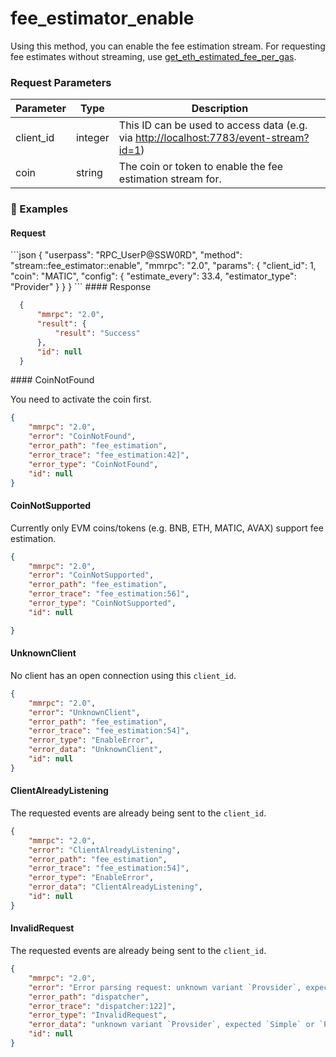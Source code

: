 
# fee\_estimator\_enable

Using this method, you can enable the fee estimation stream. For requesting fee estimates without streaming, use [get\_eth\_estimated\_fee\_per\_gas](/komodo-defi-framework/api/v20/wallet/fee_management/get_eth_estimated_fee_per_gas/).

### Request Parameters

| Parameter  | Type    | Description                                                                                                                      |
| ---------- | ------- | -------------------------------------------------------------------------------------------------------------------------------- |
| client\_id | integer | This ID can be used to access data (e.g. via [http://localhost:7783/event-stream?id=1](http://localhost:7783/event-stream?id=1)) |
| coin       | string  | The coin or token to enable the fee estimation stream for.                                                                       |

### 📌 Examples

#### Request

<CodeGroup title="" tag="POST" label="fee_estimator_enable" mm2MethodDecorate="true">
  ```json
  {
    "userpass": "RPC_UserP@SSW0RD",
    "method": "stream::fee_estimator::enable",
    "mmrpc": "2.0",
    "params": {
      "client_id": 1,
      "coin": "MATIC",
      "config": {
        "estimate_every": 33.4,
        "estimator_type": "Provider"
      }
    }
  }
  ```
</CodeGroup>

<CollapsibleSection expandedText="Hide Response" collapsedText="Show Response">
  #### Response

  ```json
    {
        "mmrpc": "2.0",
        "result": {
            "result": "Success"
        },
        "id": null
    }
  ```
</CollapsibleSection>

<CollapsibleSection expandedText="Hide Errors" collapsedText="Show Errors">
  #### CoinNotFound

  You need to activate the coin first.

  ```json
  {
      "mmrpc": "2.0",
      "error": "CoinNotFound",
      "error_path": "fee_estimation",
      "error_trace": "fee_estimation:42]",
      "error_type": "CoinNotFound",
      "id": null
  }
  ```

  #### CoinNotSupported

  Currently only EVM coins/tokens (e.g. BNB, ETH, MATIC, AVAX) support fee estimation.

  ```json
  {
      "mmrpc": "2.0",
      "error": "CoinNotSupported",
      "error_path": "fee_estimation",
      "error_trace": "fee_estimation:56]",
      "error_type": "CoinNotSupported",
      "id": null

  }
  ```

  #### UnknownClient

  No client has an open connection using this `client_id`.

  ```json
  {
      "mmrpc": "2.0",
      "error": "UnknownClient",
      "error_path": "fee_estimation",
      "error_trace": "fee_estimation:54]",
      "error_type": "EnableError",
      "error_data": "UnknownClient",
      "id": null
  }
  ```

  #### ClientAlreadyListening

  The requested events are already being sent to the `client_id`.

  ```json
  {
      "mmrpc": "2.0",
      "error": "ClientAlreadyListening",
      "error_path": "fee_estimation",
      "error_trace": "fee_estimation:54]",
      "error_type": "EnableError",
      "error_data": "ClientAlreadyListening",
      "id": null
  }
  ```

  #### InvalidRequest

  The requested events are already being sent to the `client_id`.

  ```json
  {
      "mmrpc": "2.0",
      "error": "Error parsing request: unknown variant `Provsider`, expected `Simple` or `Provider`",
      "error_path": "dispatcher",
      "error_trace": "dispatcher:122]",
      "error_type": "InvalidRequest",
      "error_data": "unknown variant `Provsider`, expected `Simple` or `Provider`",
      "id": null
  }
  ```
</CollapsibleSection>
